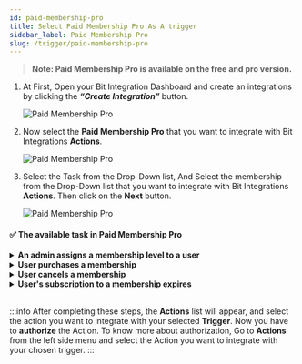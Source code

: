 ```yaml
---
id: paid-membership-pro
title: Select Paid Membership Pro As A trigger
sidebar_label: Paid Membership Pro
slug: /trigger/paid-membership-pro
---
```



> **Note: Paid Membership Pro is available on the free and pro version.**

1. At First, Open your Bit Integration Dashboard and create an integrations by clicking the **_“Create Integration”_** button.

   <Image src="trigger/_create-integrations" alt="Paid Membership Pro" w="1020" h="350" />

2. Now select the **Paid Membership Pro** that you want to integrate with Bit Integrations **Actions**.

   <Image src="trigger/paid-membership-pro/select-trigger" alt="Paid Membership Pro" w="1020" h="350" />

3. Select the Task from the Drop-Down list, And Select the membership from the Drop-Down list that you want to integrate with Bit Integrations **Actions**. Then click on the **Next** button.

   <Image src="trigger/paid-membership-pro/select-form-or-task-name" alt="Paid Membership Pro" w="1020" h="350"/>
   

#### ✅ The available task in Paid Membership Pro

<details>
      <summary>
       <b>An admin assigns a membership level to a user</b>
      </summary>
      <div>
       This integration will be triggered when an admin assigns a membership level to a user.<br/> 
         <b>For example,</b>when an admin assigns a membership level to a user, you can use this task to send user and subscription data to <a href="https://docs.bit-integrations.bitapps.pro/integrations/google-sheet">Google Sheets</a>, <a href="https://docs.bit-integrations.bitapps.pro/integrations/wpcf7-mailchimp">Mailchimp</a>, CRM, Email marketing tools, and other third-party platforms.<br/><br/>
         <b>✅ Available task fields</b>
         <ul>
            <li>Membership ID</li>
            <li>Name</li>
            <li>Description</li>
            <li>Confirmation</li>
            <li>Initial Payment</li>
            <li>Billing Amount</li>
            <li>First Name</li>
            <li>Last Name</li>
            <li>Nick Name</li>
            <li>Avatar URL</li>
            <li>Email</li>
         </ul>
      </div>
</details>

<details>
      <summary>
       <b>User purchases a membership</b>
      </summary>
      <div>
       This integration will be triggered when a user purchases a membership.<br/> 
         <b>For example,</b>when a user purchases a membership, you can use this task to send user and membership details data to <a href="https://docs.bit-integrations.bitapps.pro/integrations/google-sheet">Google Sheets</a>, <a href="https://docs.bit-integrations.bitapps.pro/integrations/wpcf7-mailchimp">Mailchimp</a>, CRM, Email marketing tools, and other third-party platforms.<br/><br/>
         <b>✅ Available task fields</b>
         <ul>
            <li>Membership ID</li>
            <li>Name</li>
            <li>Description</li>
            <li>Confirmation</li>
            <li>Initial Payment</li>
            <li>Billing Amount</li>
            <li>First Name</li>
            <li>Last Name</li>
            <li>Nick Name</li>
            <li>Avatar URL</li>
            <li>Email</li>
         </ul>
      </div>
</details>

<details>
      <summary>
       <b>User cancels a membership</b>
      </summary>
      <div>
       This integration will be triggered when a user cancels a membership.<br/> 
         <b>For example,</b>when a user cancels a membership, you can use this task to send user and subscription data to <a href="https://docs.bit-integrations.bitapps.pro/integrations/google-sheet">Google Sheets</a>, <a href="https://docs.bit-integrations.bitapps.pro/integrations/wpcf7-mailchimp">Mailchimp</a>, CRM, Email marketing tools, and other third-party platforms.<br/><br/>
         <b>✅ Available task fields</b>
         <ul>
            <li>Membership ID</li>
            <li>Name</li>
            <li>Description</li>
            <li>Confirmation</li>
            <li>Initial Payment</li>
            <li>Billing Amount</li>
            <li>First Name</li>
            <li>Last Name</li>
            <li>Nick Name</li>
            <li>Avatar URL</li>
            <li>Email</li>
         </ul>
      </div>
</details>

<details>
      <summary>
       <b>User's subscription to a membership expires</b>
      </summary>
      <div>
       This integration will be triggered when a user's subscription to a membership expires.<br/> 
         <b>For example,</b>when a user's subscription membership expires, you can use this task to send user and subscription data to <a href="https://docs.bit-integrations.bitapps.pro/integrations/google-sheet">Google Sheets</a>, <a href="https://docs.bit-integrations.bitapps.pro/integrations/wpcf7-mailchimp">Mailchimp</a>, CRM, Email marketing tools, and other third-party platforms.<br/><br/>
         <b>✅ Available task fields</b>
         <ul>
            <li>Membership ID</li>
            <li>Name</li>
            <li>Description</li>
            <li>Confirmation</li>
            <li>Initial Payment</li>
            <li>Billing Amount</li>
            <li>First Name</li>
            <li>Last Name</li>
            <li>Nick Name</li>
            <li>Avatar URL</li>
            <li>Email</li>
         </ul>
      </div>
</details>


<br/>

:::info
  After completing these steps, the **Actions** list will appear, and select the action you want to integrate with your selected **Trigger**. Now you have to **authorize** the Action. To know more about authorization, Go to **Actions** from the left side menu and select the Action you want to integrate with your chosen trigger.
:::

<Feedback/>